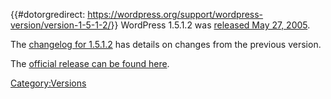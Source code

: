 {{#dotorgredirect: https://wordpress.org/support/wordpress-version/version-1-5-1-2/}}
WordPress 1.5.1.2 was [http://wordpress.org/news/2005/05/security-update/ released May 27, 2005].

The [[Changelog/1.5.1.2|changelog for 1.5.1.2]] has details on changes from the previous version. 

The [http://wordpress.org/download/release-archive/ official release can be found here].

{{Versions}}

[[Category:Versions]]